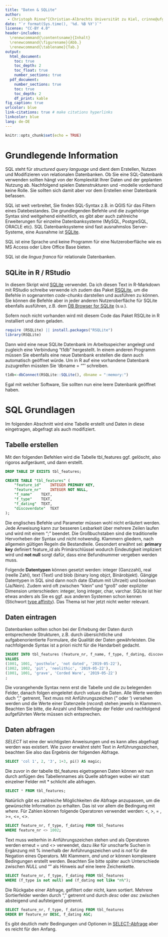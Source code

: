 ```yaml
---
title: "Daten & SQLite"
author: 
 - Christoph Rinne^[Christian-Albrechts Universität zu Kiel, crinne@ufg.uni-kiel.de]
date: "`r format(Sys.time(), '%d. %B %Y')`"
license: "CC-BY 4.0"
header-includes:
  \renewcommand{\contentsname}{Inhalt}
  \renewcommand{\figurename}{Abb.}
  \renewcommand{\tablename}{Tab.}
output:
  html_document:
    toc: true
    toc_depth: 2
    toc_float: true
    number_sections: true
  pdf_document:
    number_sections: true
    toc: true
    toc_depth: 2
    df_print: kable
fig_caption: true
urlcolor: blue
link-citations: true # make citations hyperlinks
linkcolor: blue
lang: de-DE
---
```


```r
knitr::opts_chunk$set(echo = TRUE)
```

# Grundlegende Information

SQL steht für *structured query language* und dient dem Erstellen, Nutzen und Modifizieren von relationalen Datenbanken.  Ob Sie eine SQL-Datenbank verwenden sollten hängt von der Komplexität Ihrer Daten und der geplanten Nutzung ab. Nachfolgend spielen Datenstrukturen und -modelle vorderhand keine Rolle. Sie sollten sich damit aber vor dem Erstellen einer Datenbank befassen.

SQL ist weit verbreitet, Sie finden SQL-Syntax z.B. in QGIS für das Filtern eines Datebestandes. Die grundlegenden Befehle und die zugehörige Syntax sind weitgehend einheitlich, es gibt aber auch zahlreiche Erweiterungen für einzelne Datenbanksysteme (MySQL, PostgreSQL, ORACLE etc). SQL Datenbanksysteme sind fast ausnahmslos Server-Systeme, eine Ausnahme ist [SQLite](https://sqlite.org). 

SQL ist eine Sprache und keine Programm für eine Nutzeroberfläche wie es MS Access oder Libre Office Base bieten.

SQL ist die *lingua franca* für relationale Datenbanken.

## SQLite in R / RStudio

In diesem Skript wird [SQLite](https://sqlite.org) verwendet. Da ich diesen Text in R-Markdown mit RStudio schreibe verwende ich zudem das Paket [RSQLite](https://www.rdocumentation.org/packages/RSQLite), um die Befehle in sogenannten *code-chunks* darstellen und ausführen zu können. Sie können die Befehle aber in jeder anderen Nutzeroberfläche für SQLite ebenfalls ausführen, z.B. dem [DB Browser for SQLite](https://sqlitebrowser.org/) (s.u.).

Sofern noch nicht vorhanden wird mit diesem Code das Paket RSQLite in R installiert und dann geladen.
```r
require (RSQLite) || install.packages("RSQLite")
library(RSQLite)
```

Dann wird eine neue SQLite Datenbank im Arbeitsspeicher angelegt und zugleich eine Verbindung "t1db" hergestellt. In einem anderen Programm müssen Sie ebenfalls eine neue Datenbank erstellen die dann auch automatisch geöffnet würde. Um in R auf eine vorhandene Datenbank zuzugreifen müssten Sie 'dbname = "<Dateiname>"' schreiben.

```r
t1db<-dbConnect(RSQLite::SQLite(), dbname = ":memory:")
```

Egal mit welcher Software, Sie sollten nun eine leere Datenbank geöffnet haben.

# SQL Grundlagen

Im folgenden Abschnitt wird eine Tabelle erstellt und Daten in diese eingetragen, abgefragt als auch modifiziert.

## Tabelle erstellen

Mit den folgenden Befehlen wird die Tabelle tbl_features ggf. gelöscht, also rigoros aufgeräumt, und dann erstellt.  

```sql
DROP TABLE IF EXISTS tbl_features;
```
```sql
CREATE TABLE "tbl_features" (
	"feature_id"	INTEGER PRIMARY KEY,
	"feature_nr"	INTEGER NOT NULL,
	"f_name"	TEXT,
	"f_type"	TEXT,
	"f_dating"	TEXT,
	"discoverdate"	TEXT
);
```

Die englisches Befehle und Parameter müssen wohl nicht erläutert werden. Jede Anweisung kann zur besseren Lesbarkeit über mehrere Zeilen laufen und wird mit einem ";" beendet. Die Großbuchstaben sind die traditionelle Hervorheben der Syntax und nicht notwendig. Klammern gliedern, nach allgemein gültigen Regeln die Bestandteile. Gesondert erwähnt sei: **primary key** definiert feature_id als Primärschlüssel wodurch Eindeutigkeit impliziert wird und **not null** sorgt dafür, dass eine Befundnummer vergeben werden muss.  

Folgende **Datentypen** können gesetzt werden: integer (Ganzzahl), real (reelle Zahl), text (Text) und blob (binary long objct, Binärobjekt). Gängige Datentypen in SQL sind dann noch date (Datum mit Uhrzeit) und boolean (Ja/Nein). Zudem wird oft zwischen "klein" und "groß" oder expliziter Dimension unterschieden: integer, long integer, char, varchar.  SQLite ist hier etwas anders als Sie es ggf. aus anderen Systemen schon kennen (Stichwort [type affinity](https://sqlite.org/datatype3.html#type_affinity)). Das Thema ist hier jetzt nicht weiter relevant.

## Daten eintragen

Datenbanken sollten schon bei der Erhebung der Daten durch entsprechende Strukturen, z.B. durch übersichtliche und aufgabenorientierte Formulare, die Qualität der Daten gewährleisten. Die nachfolgende Syntax ist a priori nicht für die Handarbeit gedacht.

```sql
INSERT INTO tbl_features (feature_nr, f_name, f_type, f_dating, discoverdate)
VALUES
(1001, 1001, 'posthole', 'not dated', '2019-05-22'),
(1002, 1002, 'pit', 'neolithic', '2019-05-22'),
(1001, 1001, 'grave', 'Corded Ware', '2019-05-22')
;
```

Die vorangehende Syntax nenn erst die Tabelle und die zu belegenden Felder, danach folgen eingeleitet durch *values* die Daten. Alle Werte werden duch "," getrennt, Text muss mit Anführungszeichen (" oder ') versehen werden und die Werte einer Datenzeile (*record*) stehen jeweils in Klammern. Beachten Sie bitte, die Anzahl und Reihenfolge der Felder und nachfolgend aufgeführten Werte müssen sich entsprechen.    

## Daten abfragen

*SELECT* ist eine der wichtigsten Anweisungen und es kann alles abgefragt werden was existiert. Wie zuvor erwähnt steht Text in Anführungszeichen, beachten Sie also das Ergebnis der folgenden Abfrage.

```sql
SELECT 'col 1', 2, '3', 1+3, pi() AS magic;
```

Die zuvor in der tabelle tbl_features eigetragenen Daten können wir nun durch anfügen des Tabellennames als  Quelle abfragen wobei wir statt einzelner Felder mit * schlicht alle abfragen.

```sql
SELECT * FROM tbl_features;
```

Natürlich gibt es zahlreiche Möglichkeiten die Abfrage anzupassen, um die  gewünschte Information zu erhalten. Das ist vor allem die Bedingung mit *where*. Für Zahlen können folgende Operatoren verwendet werden: <, >, = , >=, <=, <>. 

```sql
SELECT feature_nr, f_type, f_dating FROM tbl_features
WHERE feature_nr <> 1002;
```

Text muss weiterhin in Anführungszeichen stehen und als Operatoren werden erneut  = und <> verwendet, dazu *like* für unscharfe Suchen in Ergänzung mit % innerhalb der Anführungszeichen und *is not* für die Negation eines Operators. Mit Klammern, *and* und *or* können komplexere Bedingungen erstellt werden. Beachten Sie bitte später auch Unterschiede zwischen *NULL* und "" als Hinweis auf eine leere Zeichenkette. 

```sql
SELECT feature_nr, f_type, f_dating FROM tbl_features
WHERE (f_type is not null) and (f_dating not like "n%");
```

Die Rückgabe einer Abfrage, gefiltert oder nicht, kann sortiert. Mehrere Sortierfelder werden durch "," getrennt und durch *desc* oder *asc* zwischen absteigend und aufsteigend getrennt.  

```sql
SELECT feature_nr, f_type, f_dating FROM tbl_features
ORDER BY feature_nr DESC, f_dating ASC;
```

Es gibt deutlich mehr Bedingungen und Optionen in [SELECT-Abfrage](https://sqlite.org/lang_select.html) aber es reicht für den Anfang.

